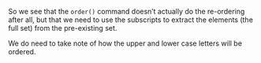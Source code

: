 ﻿So we see that the `order()` command doesn’t actually do the
re-ordering after all, but that we need to use the subscripts to extract
the elements (the full set) from the pre-existing set.

We do need to take note of how the upper and lower case letters will be
ordered. 

